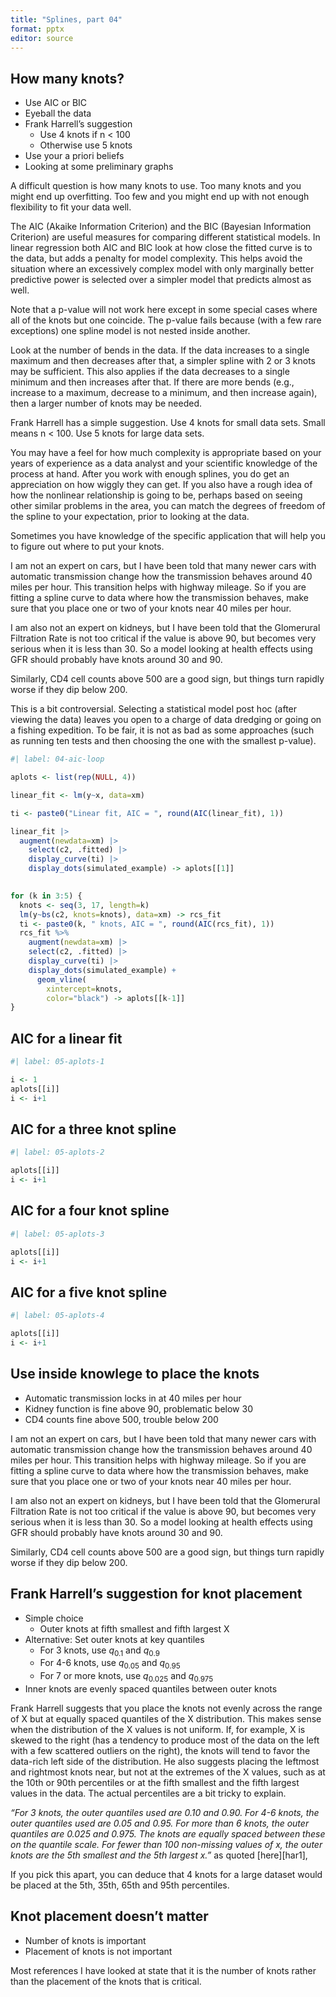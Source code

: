 ```yaml
---
title: "Splines, part 04"
format: pptx
editor: source
---
```


## How many knots?

-   Use AIC or BIC
-   Eyeball the data
-   Frank Harrell's suggestion
    -   Use 4 knots if n < 100
    -   Otherwise use 5 knots
-   Use your a priori beliefs
-   Looking at some preliminary graphs

::: notes

A difficult question is how many knots to use. Too many knots and you might end up overfitting. Too few and you might end up with not enough flexibility to fit your data well.

The AIC (Akaike Information Criterion) and the BIC (Bayesian Information Criterion) are useful measures for comparing different statistical models. In linear regression both AIC and BIC look at how close the fitted curve is to the data, but adds a penalty for model complexity. This helps avoid the situation where an excessively complex model with only marginally better predictive power is selected over a simpler model that predicts almost as well.

Note that a p-value will not work here except in some special cases where all of the knots but one coincide. The p-value fails because (with a few rare exceptions) one spline model is not nested inside another.

Look at the number of bends in the data. If the data increases to a single maximum and then decreases after that, a simpler spline with 2 or 3 knots may be sufficient. This also applies if the data decreases to a single minimum and then increases after that. If there are more bends (e.g., increase to a maximum, decrease to a minimum, and then increase again), then a larger number of knots may be needed.

Frank Harrell has a simple suggestion. Use 4 knots for small data sets. Small means n < 100. Use 5 knots for large data sets.

You may have a feel for how much complexity is appropriate based on your years of experience as a data analyst and your scientific knowledge of the process at hand. After you work with enough splines, you do get an appreciation on how wiggly they can get. If you also have a rough idea of how the nonlinear relationship is going to be, perhaps based on seeing other similar problems in the area, you can match the degrees of freedom of the spline to your expectation, prior to looking at the data.

Sometimes you have knowledge of the specific application that will help you to figure out where to put your knots. 

I am not an expert on cars, but I have been told that many newer cars with automatic transmission change how the transmission behaves around 40 miles per hour. This transition helps with highway mileage. So if you are fitting a spline curve to data where how the transmission behaves, make sure that you place one or two of your knots near 40 miles per hour.

I am also not an expert on kidneys, but I have been told that the Glomerural Filtration Rate is not too critical if the value is above 90, but becomes very serious when it is less than 30. So a model looking at health effects using GFR should probably have knots around 30 and 90.

Similarly, CD4 cell counts above 500 are a good sign, but things turn rapidly worse if they dip below 200.

This is a bit controversial. Selecting a statistical model post hoc (after viewing the data) leaves you open to a charge of data dredging or going on a fishing expedition. To be fair, it is not as bad as some approaches (such as running ten tests and then choosing the one with the smallest p-value).

:::

```r
#| label: 04-aic-loop

aplots <- list(rep(NULL, 4))

linear_fit <- lm(y~x, data=xm)

ti <- paste0("Linear fit, AIC = ", round(AIC(linear_fit), 1))

linear_fit |> 
  augment(newdata=xm) |>
    select(c2, .fitted) |>
    display_curve(ti) |>
    display_dots(simulated_example) -> aplots[[1]]
  

for (k in 3:5) {
  knots <- seq(3, 17, length=k)
  lm(y~bs(c2, knots=knots), data=xm) -> rcs_fit
  ti <- paste0(k, " knots, AIC = ", round(AIC(rcs_fit), 1))
  rcs_fit %>%
    augment(newdata=xm) |>
    select(c2, .fitted) |>
    display_curve(ti) |>
    display_dots(simulated_example) +
      geom_vline(
        xintercept=knots, 
        color="black") -> aplots[[k-1]]
}
```

## AIC for a linear fit

```r
#| label: 05-aplots-1

i <- 1
aplots[[i]]
i <- i+1
```

## AIC for a three knot spline

```r
#| label: 05-aplots-2

aplots[[i]]
i <- i+1
```

## AIC for a four knot spline

```r
#| label: 05-aplots-3

aplots[[i]]
i <- i+1
```

## AIC for a five knot spline

```r
#| label: 05-aplots-4

aplots[[i]]
i <- i+1
```

## Use inside knowlege to place the knots

-   Automatic transmission locks in at 40 miles per hour
-   Kidney function is fine above 90, problematic below 30
-   CD4 counts fine above 500, trouble below 200

::: notes

I am not an expert on cars, but I have been told that many newer cars with automatic transmission change how the transmission behaves around 40 miles per hour. This transition helps with highway mileage. So if you are fitting a spline curve to data where how the transmission behaves, make sure that you place one or two of your knots near 40 miles per hour.

I am also not an expert on kidneys, but I have been told that the Glomerural Filtration Rate is not too critical if the value is above 90, but becomes very serious when it is less than 30. So a model looking at health effects using GFR should probably have knots around 30 and 90.

Similarly, CD4 cell counts above 500 are a good sign, but things turn rapidly worse if they dip below 200.

:::

## Frank Harrell's suggestion for knot placement

-   Simple choice
    -   Outer knots at fifth smallest and fifth largest X
-   Alternative: Set outer knots at key quantiles
    -   For 3 knots, use $q_{0.1}$ and $q_{0.9}$
    -   For 4-6 knots, use $q_{0.05}$ and $q_{0.95}$
    -   For 7 or more knots, use $q_{0.025}$ and $q_{0.975}$
-   Inner knots are evenly spaced quantiles between outer knots

::: notes

Frank Harrell suggests that you place the knots not evenly across the range of X but at equally spaced quantiles of the X distribution. This makes sense when the distribution of the X values is not uniform. If, for example, X is skewed to the right (has a tendency to produce most of the data on the left with a few scattered outliers on the right), the knots will tend to favor the data-rich left side of the distribution. He also suggests placing the leftmost and rightmost knots near, but not at the extremes of the X values, such as at the 10th or 90th percentiles or at the fifth smallest and the fifth largest values in the data. The actual percentiles are a bit tricky to explain.

*"For 3 knots, the outer quantiles used are 0.10 and 0.90. For 4-6 knots, the outer quantiles used are 0.05 and 0.95. For more than 6 knots, the outer quantiles are 0.025 and 0.975. The knots are equally spaced between these on the quantile scale. For fewer than 100 non-missing values of x, the outer knots are the 5th smallest and the 5th largest x."* as quoted [here][har1],

If you pick this apart, you can deduce that 4 knots for a large dataset would be placed at the 5th, 35th, 65th and 95th percentiles.

:::

## Knot placement doesn't matter

-   Number of knots is important
-   Placement of knots is not important

::: notes

Most references I have looked at state that it is the number of knots rather than the placement of the knots that is critical. 

:::

